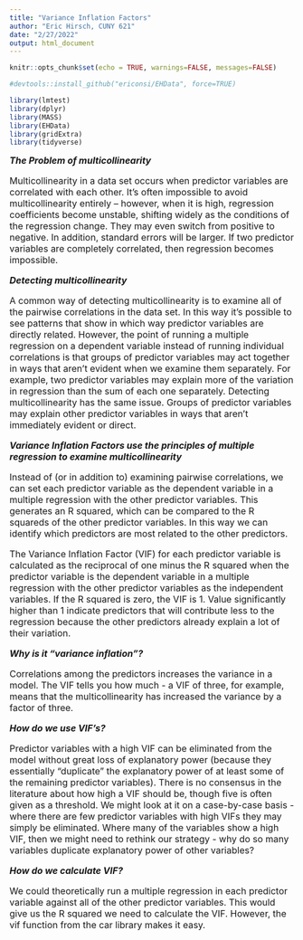 ```yaml
---
title: "Variance Inflation Factors"
author: "Eric Hirsch, CUNY 621"
date: "2/27/2022"
output: html_document
---
```


```r
knitr::opts_chunk$set(echo = TRUE, warnings=FALSE, messages=FALSE)

#devtools::install_github("ericonsi/EHData", force=TRUE)

library(lmtest)
library(dplyr)
library(MASS)
library(EHData)
library(gridExtra)
library(tidyverse)


```

<font size=3>
*__The Problem of multicollinearity__*

Multicollinearity in a data set occurs when predictor variables are correlated with each other. It’s often impossible to avoid multicollinearity entirely – however, when it is high, regression coefficients become unstable, shifting widely as the conditions of the regression change.  They may even switch from positive to negative. In addition, standard errors will be larger.   If two predictor variables are completely correlated, then regression becomes impossible.

*__Detecting multicollinearity__*

A common way of detecting multicollinearity is to examine all of the pairwise correlations in the data set. In this way it’s possible to see patterns that show in which way predictor variables are directly related. However, the point of running a multiple regression on a dependent variable instead of running individual correlations is that groups of predictor variables may act together in ways that aren’t evident when we examine them separately. For example, two predictor variables may explain more of the variation in regression than the sum of each one separately.
Detecting multicollinearity has the same issue. Groups of predictor variables may explain other predictor variables in ways that aren’t immediately evident or direct.

*__Variance Inflation Factors use the principles of multiple regression to examine multicollinearity__*

Instead of (or in addition to) examining pairwise correlations, we can set each predictor variable as the dependent variable in a multiple regression with the other predictor variables. This generates an R squared, which can be compared to the R squareds of the other predictor variables. In this way we can identify which predictors are most related to the other predictors.

The Variance Inflation Factor (VIF) for each predictor variable is calculated as the reciprocal of one minus the R squared when the predictor variable is the dependent variable in a multiple regression with the other predictor variables as the independent variables.
If the R squared is zero, the VIF is 1. Value significantly higher than 1 indicate predictors that will contribute less to the regression because the other predictors already explain a lot of their variation.

*__Why is it “variance inflation”?__*

Correlations among the predictors increases the variance in a model.  The VIF tells you how much - a VIF of three, for example, means that the multicollinearity has increased the variance by a factor of three.

*__How do we use VIF’s?__*

Predictor variables with a high VIF can be eliminated from the model without great loss of explanatory power (because they essentially “duplicate” the explanatory power of at least some of the remaining predictor variables).  There is no consensus in the literature about how high a VIF should be, though five is often given as a threshold. We might look at it on a case-by-case basis - where there are few predictor variables with high VIFs they may simply be eliminated.  Where many of the variables show a high VIF, then we might need to rethink our strategy - why do so many variables duplicate explanatory power of other variables?  

*__How do we calculate VIF?__*

We could theoretically run a multiple regression in each predictor variable against all of the other predictor variables. This would give us the R squared we need to calculate the VIF. However, the vif function from the car library makes it easy.<font>


